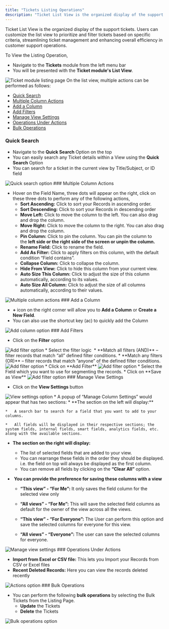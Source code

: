 ```yaml
---
title: "Tickets Listing Operations"
description: "Ticket List View is the organized display of the support tickets. Users can customize the list view to prioritize and filter tickets based on specific..."
---
```


Ticket List View is the organized display of the support tickets. Users can customize the list view to prioritize and filter tickets based on specific criteria, streamlining ticket management and enhancing overall efficiency in customer support operations.

To View the Listing Operation,

*   Navigate to the **Tickets** module from the left menu bar
*   You will be presented with the **Ticket module's List View**.

<img src="images/001-ticket-module-listing-page-26068714824729.png" alt="Ticket module listing page" />
On the list view, multiple actions can be performed as follows:

*   [Quick Search](https://support.salesmate.io/hc/en-us/articles/26068171962777-Tickets-Listing-Operations#h_01HGZ3Q01CEJWDZY1DYG3V2Z6J)
*   [Multiple Column Actions](https://support.salesmate.io/hc/en-us/articles/26068171962777-Tickets-Listing-Operations#h_01HGZ3WAY0GBP1RY24FPHS3VRV)
*   [Add a Column](https://support.salesmate.io/hc/en-us/articles/26068171962777-Tickets-Listing-Operations#h_01HGZ4R6PJ0K1WD4YZE0ZKWPYN)
*   [Add Filters](https://support.salesmate.io/hc/en-us/articles/26068171962777-Tickets-Listing-Operations#h_01HGZ52SSCZJZ34DDZ8R6SRF02)
*   [Manage View Settings](https://support.salesmate.io/hc/en-us/articles/26068171962777-Tickets-Listing-Operations#h_01HGZ5JZ7ED8MJA2Z7R10X5M64)
*   [Operations Under Actions](https://support.salesmate.io/hc/en-us/articles/26068171962777-Tickets-Listing-Operations#h_01HGZ5V4ASQW8NKP9JPAJCJVR1)
*   [Bulk Operations](https://support.salesmate.io/hc/en-us/articles/26068171962777-Tickets-Listing-Operations#h_01HGZ623QH7GN6GEK53P5NC4EY)

### Quick Search

*   Navigate to the **Quick Search** Option on the top
*   You can easily search any Ticket details within a View using the **Quick Search** Option 
*   You can search for a ticket in the current view by Title/Subject, or ID field

<img src="images/002-quick-search-option-26071301974681.png" alt="Quick search option" />
### Multiple Column Actions

*   Hover on the Field Name, three dots will appear on the right, click on these three dots to perform any of the following actions,
    *   **Sort Ascending:** Click to sort your Records in ascending order.
    *   **Sort Descending:** Click to sort your Records in descending order
    *   **Move Left:** Click to move the column to the left. You can also drag and drop the column.
    *   **Move Right:** Click to move the column to the right. You can also drag and drop the column.
    *   **Pin Column:** Click to pin the column. You can pin the column to the **left side or the right side of the screen or unpin the column.**
    *   **Rename Field:** Click to rename the field.
    *   **Add As Filter:** Click to apply filters on this column, with the default condition “Field contains”.
    *   **Collapse Column:** Click to collapse the column.
    *   **Hide From View:** Click to hide this column from your current view.
    *   **Auto Size This Column:** Click to adjust the size of this column automatically, according to its values.
    *   **Auto Size All Column:** Click to adjust the size of all columns automatically, according to their values.

<img src="images/003-multiple-column-actions-26071279534233.png" alt="Multiple column actions" />
### Add a Column

*   **+** icon on the right corner will allow you to **Add a Column** or **Create a New Field**.
*   You can also use the shortcut key (ac) to quickly add the Column

<img src="images/004-add-column-option-26071580699417.png" alt="Add column option" />
### Add Filters

*   Click on the **Filter** option

<img src="images/005-add-filter-option-26071709042841.png" alt="Add filter option" />
*   Select the filter logic 
    *   **Match all filters (AND)** – filter records that match “all” defined filter conditions.
    *   **Match any filters (OR)** – filter records that match ”anyone” of the defined filter conditions.

<img src="images/006-add-filter-option-26071719069977.png" alt="Add filter option" />
*   Click on **Add Filter**

<img src="images/007-add-filter-option-26071903291033.png" alt="Add filter option" />
*   Select the Field which you want to use for segmenting the records.
*   Click on **Save as View**

<img src="images/008-add-filter-option-26071903314841.png" alt="Add filter option" />
### Manage View Settings

*   Click on the **View Settings** button

<img src="images/009-view-settings-option-26072113388953.png" alt="View settings option" />
*   A popup of “Manage Column Settings” would appear that has two sections:
*   **The section on the left will display:**
    
    *   A search bar to search for a field that you want to add to your columns.
        
    *   All fields will be displayed in their respective sections; the system fields, internal fields, smart fields, analytics fields, etc. along with the available sections.
        
*   **The section on the right will display:**
    *   The list of selected fields that are added to your view.
    *   You can rearrange these fields in the order they should be displayed. i.e. the field on top will always be displayed as the first column.
    *   You can remove all fields by clicking on the **“Clear All”** option.
*    **You can provide the preference for saving these columns with a view**
    
    *   **“This view” - “For Me”:** It only saves the field column for the selected view only
        
    *   **“All views” - “For Me”:** This will save the selected field columns as default for the owner of the view across all the views.
        
    *   **“This view” - “For Everyone”:** The User can perform this option and save the selected columns for everyone for this view.
        
    *   **“All views” - “Everyone”:** The user can save the selected columns for everyone.
        

<img src="images/010-manage-view-settings-26071997307161.png" alt="Manage view settings" />
### Operations Under Actions

*   **Import from Excel or CSV file:** This lets you Import your Records from CSV or Excel files
*   **Recent Deleted Records:** Here you can view the records deleted recently

<img src="images/011-actions-option-26072242010777.png" alt="Actions option" />
### Bulk Operations

*   You can perform the following **bulk operations** by selecting the Bulk Tickets from the Listing Page.
    *   **Update** the Tickets
    *   **Delete** the Tickets

<img src="images/012-bulk-operations-option-26072416964505.png" alt="Bulk operations option" />